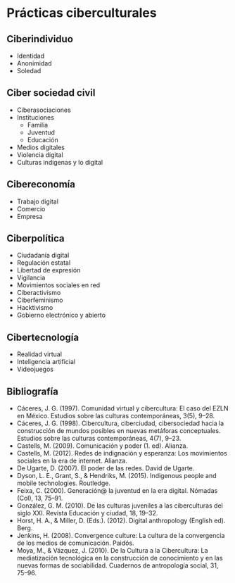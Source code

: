 # Prácticas ciberculturales

## Ciberindividuo
- Identidad
- Anonimidad
- Soledad

## Ciber sociedad civil 
- Ciberasociaciones
- Instituciones
  - Familia
  - Juventud
  - Educación 
- Medios digitales
- Violencia digital
- Culturas indigenas y lo digital
  
## Cibereconomía 
  - Trabajo digital
  - Comercio
  - Empresa
  
## Ciberpolítica 
  - Ciudadanía digital
  - Regulación estatal
  - Libertad de expresión
  - Vigilancia
  - Movimientos sociales en red
  - Ciberactivismo
  - Ciberfeminismo
  - Hacktivismo
  - Gobierno electrónico y abierto
  
## Cibertecnología
  - Realidad virtual
  - Inteligencia artificial
  - Videojuegos
  
## Bibliografía {-}

- Cáceres, J. G. (1997). Comunidad virtual y cibercultura: El caso del EZLN en México. Estudios sobre las culturas contemporáneas, 3(5), 9–28.
- Cáceres, J. G. (1998). Cibercultura, ciberciudad, cibersociedad hacia la construcción de mundos posibles en nuevas metáforas conceptuales. Estudios sobre las culturas contemporáneas, 4(7), 9–23.
- Castells, M. (2009). Comunicación y poder (1. ed). Alianza.
- Castells, M. (2012). Redes de indignación y esperanza: Los movimientos sociales en la era de internet. Alianza.
- De Ugarte, D. (2007). El poder de las redes. David de Ugarte.
- Dyson, L. E., Grant, S., & Hendriks, M. (2015). Indigenous people and mobile technologies. Routledge.
- Feixa, C. (2000). Generación@ la juventud en la era digital. Nómadas (Col), 13, 75–91.
- González, G. M. (2010). De las culturas juveniles a las ciberculturas del siglo XXI. Revista Educación y ciudad, 18, 19–32.
- Horst, H. A., & Miller, D. (Eds.). (2012). Digital anthropology (English ed). Berg.
- Jenkins, H. (2008). Convergence culture: La cultura de la convergencia de los medios de comunicación. Paidós.
- Moya, M., & Vázquez, J. (2010). De la Cultura a la Cibercultura: La mediatización tecnológica en la construcción de conocimiento y en las nuevas formas de sociabilidad. Cuadernos de antropología social, 31, 75–96.


